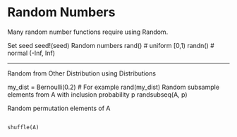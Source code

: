 
Random Numbers
========================================================



Many random number functions require using Random.
  	 
Set seed 	seed!(seed)
Random numbers 	rand()   # uniform [0,1)
randn()  # normal (-Inf, Inf)

---------------------------------------
Random from Other Distribution 	using Distributions

my_dist = Bernoulli(0.2) # For example
rand(my_dist)
Random subsample elements from A with inclusion probability p 	randsubseq(A, p)



Random permutation elements of A 	

<pre><code>
shuffle(A)
</code></pre>
